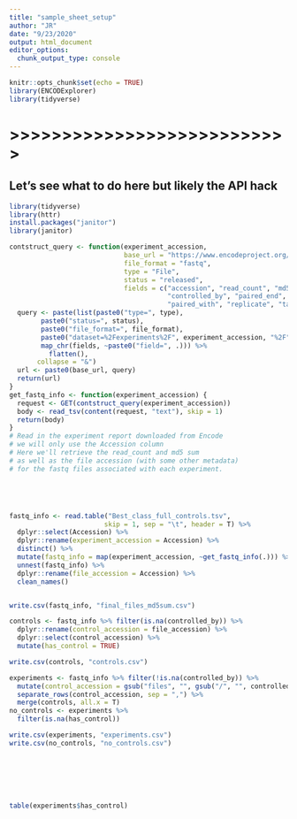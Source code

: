 ```yaml
---
title: "sample_sheet_setup"
author: "JR"
date: "9/23/2020"
output: html_document
editor_options: 
  chunk_output_type: console
---
```


```r
knitr::opts_chunk$set(echo = TRUE)
library(ENCODExplorer)
library(tidyverse)
```

# >>>>>>>>>>>>>>>>>>>>>>>>>>>

## Let's see what to do here but likely the API hack



```r
library(tidyverse)
library(httr)
install.packages("janitor")
library(janitor)

contstruct_query <- function(experiment_accession,
                             base_url = "https://www.encodeproject.org/report.tsv?",
                             file_format = "fastq",
                             type = "File", 
                             status = "released",
                             fields = c("accession", "read_count", "md5sum",
                                        "controlled_by", "paired_end",
                                        "paired_with", "replicate", "target")) {
  query <- paste(list(paste0("type=", type), 
        paste0("status=", status),
        paste0("file_format=", file_format),
        paste0("dataset=%2Fexperiments%2F", experiment_accession, "%2F"),
        map_chr(fields, ~paste0("field=", .))) %>%
          flatten(),
       collapse = "&")
  url <- paste0(base_url, query)
  return(url)
}
get_fastq_info <- function(experiment_accession) {
  request <- GET(contstruct_query(experiment_accession)) 
  body <- read_tsv(content(request, "text"), skip = 1)
  return(body)
}
# Read in the experiment report downloaded from Encode
# we will only use the Accession column 
# Here we'll retrieve the read_count and md5 sum 
# as well as the file accession (with some other metadata)
# for the fastq files associated with each experiment.





fastq_info <- read.table("Best_class_full_controls.tsv",
                        skip = 1, sep = "\t", header = T) %>%
  dplyr::select(Accession) %>%
  dplyr::rename(experiment_accession = Accession) %>%
  distinct() %>%
  mutate(fastq_info = map(experiment_accession, ~get_fastq_info(.))) %>%
  unnest(fastq_info) %>%
  dplyr::rename(file_accession = Accession) %>%
  clean_names()


write.csv(fastq_info, "final_files_md5sum.csv")
```

```r
controls <- fastq_info %>% filter(is.na(controlled_by)) %>%
  dplyr::rename(control_accession = file_accession) %>%
  dplyr::select(control_accession) %>%
  mutate(has_control = TRUE)

write.csv(controls, "controls.csv")

experiments <- fastq_info %>% filter(!is.na(controlled_by)) %>%
  mutate(control_accession = gsub("files", "", gsub("/", "", controlled_by))) %>%
  separate_rows(control_accession, sep = ",") %>%
  merge(controls, all.x = T)
no_controls <- experiments %>%
  filter(is.na(has_control))

write.csv(experiments, "experiments.csv")
write.csv(no_controls, "no_controls.csv")







table(experiments$has_control)
```























